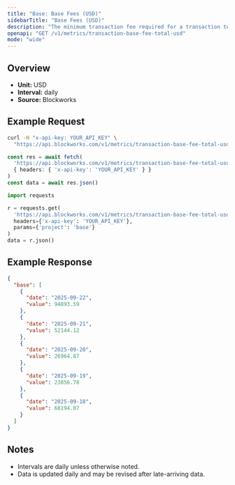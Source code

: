 ```yaml
---
title: "Base: Base Fees (USD)"
sidebarTitle: "Base Fees (USD)"
description: "The minimum transaction fee required for a transaction to be included in a block"
openapi: "GET /v1/metrics/transaction-base-fee-total-usd"
mode: "wide"
---
```


## Overview

- **Unit:** USD
- **Interval:** daily
- **Source:** Blockworks

## Example Request

<CodeGroup>

```bash cURL
curl -H "x-api-key: YOUR_API_KEY" \
  "https://api.blockworks.com/v1/metrics/transaction-base-fee-total-usd?project=base"
```

```typescript TypeScript
const res = await fetch(
  'https://api.blockworks.com/v1/metrics/transaction-base-fee-total-usd?project=base',
  { headers: { 'x-api-key': 'YOUR_API_KEY' } }
)
const data = await res.json()
```

```python Python
import requests

r = requests.get(
  'https://api.blockworks.com/v1/metrics/transaction-base-fee-total-usd',
  headers={'x-api-key': 'YOUR_API_KEY'},
  params={'project': 'base'}
)
data = r.json()
```

</CodeGroup>

## Example Response

```json
{
  "base": [
    {
      "date": "2025-09-22",
      "value": 94893.59
    },
    {
      "date": "2025-09-21",
      "value": 52144.12
    },
    {
      "date": "2025-09-20",
      "value": 26964.87
    },
    {
      "date": "2025-09-19",
      "value": 23856.78
    },
    {
      "date": "2025-09-18",
      "value": 68194.07
    }
  ]
}
```

## Notes
- Intervals are daily unless otherwise noted.
- Data is updated daily and may be revised after late-arriving data.